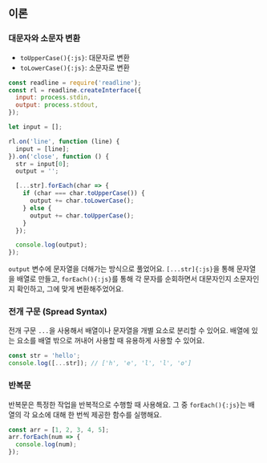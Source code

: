 ## 이론

### 대문자와 소문자 변환

- `toUpperCase(){:js}`: 대문자로 변환
- `toLowerCase(){:js}`: 소문자로 변환

```js
const readline = require('readline');
const rl = readline.createInterface({
  input: process.stdin,
  output: process.stdout,
});

let input = [];

rl.on('line', function (line) {
  input = [line];
}).on('close', function () {
  str = input[0];
  output = '';

  [...str].forEach(char => {
    if (char === char.toUpperCase()) {
      output += char.toLowerCase();
    } else {
      output += char.toUpperCase();
    }
  });

  console.log(output);
});
```

`output` 변수에 문자열을 더해가는 방식으로 풀었어요.
`[...str]{:js}`을 통해 문자열을 배열로 만들고, `forEach(){:js}`를 통해 각 문자를 순회하면서 대문자인지 소문자인지 확인하고, 그에 맞게 변환해주었어요.

### 전개 구문 (Spread Syntax)

전개 구문 `...`을 사용해서 배열이나 문자열을 개별 요소로 분리할 수 있어요.
배열에 있는 요소를 배열 밖으로 꺼내어 사용할 때 유용하게 사용할 수 있어요.

```js
const str = 'hello';
console.log([...str]); // ['h', 'e', 'l', 'l', 'o']
```

### 반복문

반복문은 특정한 작업을 반복적으로 수행할 때 사용해요.
그 중 `forEach(){:js}`는 배열의 각 요소에 대해 한 번씩 제공한 함수를 실행해요.

```js
const arr = [1, 2, 3, 4, 5];
arr.forEach(num => {
  console.log(num);
});
```
